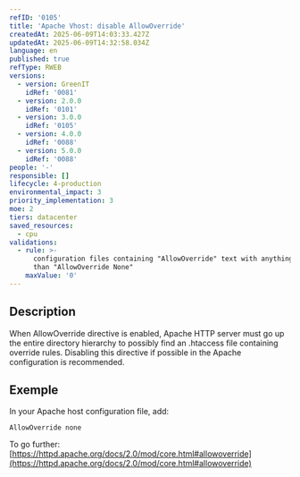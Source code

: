 ```yaml
---
refID: '0105'
title: 'Apache Vhost: disable AllowOverride'
createdAt: 2025-06-09T14:03:33.427Z
updatedAt: 2025-06-09T14:32:58.034Z
language: en
published: true
refType: RWEB
versions:
  - version: GreenIT
    idRef: '0081'
  - version: 2.0.0
    idRef: '0101'
  - version: 3.0.0
    idRef: '0105'
  - version: 4.0.0
    idRef: '0088'
  - version: 5.0.0
    idRef: '0088'
people: '-'
responsible: []
lifecycle: 4-production
environmental_impact: 3
priority_implementation: 3
moe: 2
tiers: datacenter
saved_resources:
  - cpu
validations:
  - rule: >-
      configuration files containing "AllowOverride" text with anything other
      than "AllowOverride None"
    maxValue: '0'
---
```


## Description

When AllowOverride directive is enabled, Apache HTTP server must go up the entire directory hierarchy to possibly find an .htaccess file containing override rules. Disabling this directive if possible in the Apache configuration is recommended.

## Exemple

In your Apache host configuration file, add:

```
AllowOverride none
```

To go further:
[https://httpd.apache.org/docs/2.0/mod/core.html#allowoverride](https://httpd.apache.org/docs/2.0/mod/core.html#allowoverride)
